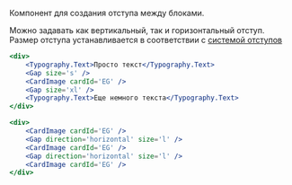Компонент для создания отступа между блоками.

Можно задавать как вертикальный, так и горизонтальный отступ.
Размер отступа устанавливается в соответствии с [системой отступов](/docs/токены-и-ассеты-отступы--page)

```jsx live
<div>
    <Typography.Text>Просто текст</Typography.Text>
    <Gap size='s' />
    <CardImage cardId='EG' />
    <Gap size='xl' />
    <Typography.Text>Еще немного текста</Typography.Text>
</div>
```

```jsx live
<div>
    <CardImage cardId='EG' />
    <Gap direction='horizontal' size='l' />
    <CardImage cardId='EG' />
    <Gap direction='horizontal' size='l' />
    <CardImage cardId='EG' />
</div>
```
